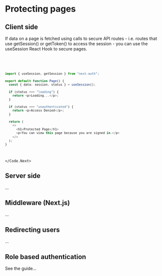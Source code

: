 
# Protecting pages

## Client side

If data on a page is fetched using calls to secure API routes - i.e. routes that use getSession() or getToken() to access the session - you can use the useSession React Hook to secure pages.

<Code>
  <Code.Next>

```ts
import { useSession, getSession } from "next-auth";

export default function Page() {
  const { data: session, status } = useSession();

  if (status === "loading") {
    return <p>Loading...</p>;
  }

  if (status === "unauthenticated") {
    return <p>Access Denied</p>;
  }

  return (
    <>
      <h1>Protected Page</h1>
      <p>You can view this page because you are signed in.</p>
    </>
  );
}
```

  </Code.Next>
</Code>

## Server side

...

## Middleware (Next.js)

...

## Redirecting users

...

## Role based authentication

See the guide...
